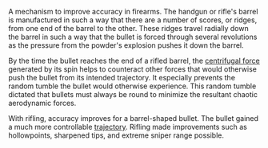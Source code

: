A mechanism to improve accuracy in firearms.  The handgun or rifle's barrel is manufactured in such a way that there are a number of scores, or ridges, from one end of the barrel to the other.  These ridges travel radially down the barrel in such a way that the bullet is forced through several revolutions as the pressure from the powder's explosion pushes it down the barrel.

By the time the bullet reaches the end of a rifled barrel, the [[centrifugal force]] generated by its spin helps to counteract other forces that would otherwise push the bullet from its intended trajectory.  It especially prevents the random tumble the bullet would otherwise experience. This random tumble dictated that bullets must always be round to minimize the resultant chaotic aerodynamic forces.

With rifling, accuracy improves for a barrel-shaped bullet. The bullet gained a much more controllable [[trajectory]]. Rifling made improvements such as hollowpoints, sharpened tips, and extreme sniper range possible.